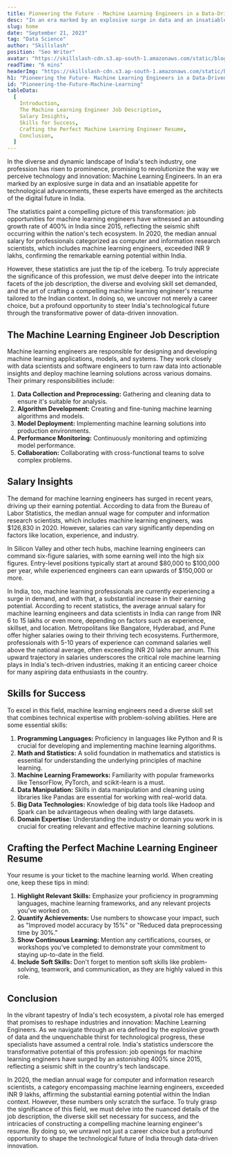 ```yaml
---
title: Pioneering the Future - Machine Learning Engineers in a Data-Driven World - Skillslash
desc: "In an era marked by an explosive surge in data and an insatiable appetite for technological advancements, these experts have emerged as the architects of the digital future in India."
slug: home
date: "September 21, 2023"
tag: "Data Science"
author: "Skillslash"
position: "Seo Writer"
avatar: "https://skillslash-cdn.s3.ap-south-1.amazonaws.com/static/blog/avatar-01.webp"
readTime: "6 mins"
headerImg: "https://skillslash-cdn.s3.ap-south-1.amazonaws.com/static/blog/Machine-learning-jobs-blog-header-21sept-2023.png"
h1: "Pioneering the Future- Machine Learning Engineers in a Data-Driven World"
id: "Pioneering-the-Future-Machine-Learning"
tableData:
  [
    Introduction,
    The Machine Learning Engineer Job Description,
    Salary Insights,
    Skills for Success,
    Crafting the Perfect Machine Learning Engineer Resume,
    Conclusion,
  ]
---
```


In the diverse and dynamic landscape of India's tech industry, one profession has risen to prominence, promising to revolutionize the way we perceive technology and innovation: Machine Learning Engineers. In an era marked by an explosive surge in data and an insatiable appetite for technological advancements, these experts have emerged as the architects of the digital future in India.

The statistics paint a compelling picture of this transformation: job opportunities for machine learning engineers have witnessed an astounding growth rate of 400% in India since 2015, reflecting the seismic shift occurring within the nation's tech ecosystem. In 2020, the median annual salary for professionals categorized as computer and information research scientists, which includes machine learning engineers, exceeded INR 9 lakhs, confirming the remarkable earning potential within India.

However, these statistics are just the tip of the iceberg. To truly appreciate the significance of this profession, we must delve deeper into the intricate facets of the job description, the diverse and evolving skill set demanded, and the art of crafting a compelling machine learning engineer's resume tailored to the Indian context. In doing so, we uncover not merely a career choice, but a profound opportunity to steer India's technological future through the transformative power of data-driven innovation.

## **The Machine Learning Engineer Job Description**

Machine learning engineers are responsible for designing and developing machine learning applications, models, and systems. They work closely with data scientists and software engineers to turn raw data into actionable insights and deploy machine learning solutions across various domains. Their primary responsibilities include:

1. **Data Collection and Preprocessing:** Gathering and cleaning data to ensure it's suitable for analysis.
2. **Algorithm Development:** Creating and fine-tuning machine learning algorithms and models.
3. **Model Deployment:** Implementing machine learning solutions into production environments.
4. **Performance Monitoring:** Continuously monitoring and optimizing model performance.
5. **Collaboration:** Collaborating with cross-functional teams to solve complex problems.

## **Salary Insights**

The demand for machine learning engineers has surged in recent years, driving up their earning potential. According to data from the Bureau of Labor Statistics, the median annual wage for computer and information research scientists, which includes machine learning engineers, was $126,830 in 2020. However, salaries can vary significantly depending on factors like location, experience, and industry.

In Silicon Valley and other tech hubs, machine learning engineers can command six-figure salaries, with some earning well into the high six figures. Entry-level positions typically start at around $80,000 to $100,000 per year, while experienced engineers can earn upwards of $150,000 or more.

In India, too, machine learning professionals are currently experiencing a surge in demand, and with that, a substantial increase in their earning potential. According to recent statistics, the average annual salary for machine learning engineers and data scientists in India can range from INR 6 to 15 lakhs or even more, depending on factors such as experience, skillset, and location. Metropolitans like Bangalore, Hyderabad, and Pune offer higher salaries owing to their thriving tech ecosystems. Furthermore, professionals with 5-10 years of experience can command salaries well above the national average, often exceeding INR 20 lakhs per annum. This upward trajectory in salaries underscores the critical role machine learning plays in India's tech-driven industries, making it an enticing career choice for many aspiring data enthusiasts in the country.

## **Skills for Success**

To excel in this field, machine learning engineers need a diverse skill set that combines technical expertise with problem-solving abilities. Here are some essential skills:

1. **Programming Languages:** Proficiency in languages like Python and R is crucial for developing and implementing machine learning algorithms.
2. **Math and Statistics:** A solid foundation in mathematics and statistics is essential for understanding the underlying principles of machine learning.
3. **Machine Learning Frameworks:** Familiarity with popular frameworks like TensorFlow, PyTorch, and scikit-learn is a must.
4. **Data Manipulation:** Skills in data manipulation and cleaning using libraries like Pandas are essential for working with real-world data.
5. **Big Data Technologies:** Knowledge of big data tools like Hadoop and Spark can be advantageous when dealing with large datasets.
6. **Domain Expertise:** Understanding the industry or domain you work in is crucial for creating relevant and effective machine learning solutions.

## **Crafting the Perfect Machine Learning Engineer Resume**

Your resume is your ticket to the machine learning world. When creating one, keep these tips in mind:

1. **Highlight Relevant Skills:** Emphasize your proficiency in programming languages, machine learning frameworks, and any relevant projects you've worked on.
2. **Quantify Achievements:** Use numbers to showcase your impact, such as "Improved model accuracy by 15%" or "Reduced data preprocessing time by 30%."
3. **Show Continuous Learning:** Mention any certifications, courses, or workshops you've completed to demonstrate your commitment to staying up-to-date in the field.
4. **Include Soft Skills:** Don't forget to mention soft skills like problem-solving, teamwork, and communication, as they are highly valued in this role.

## **Conclusion**

In the vibrant tapestry of India's tech ecosystem, a pivotal role has emerged that promises to reshape industries and innovation: Machine Learning Engineers. As we navigate through an era defined by the explosive growth of data and the unquenchable thirst for technological progress, these specialists have assumed a central role. India's statistics underscore the transformative potential of this profession: job openings for machine learning engineers have surged by an astonishing 400% since 2015, reflecting a seismic shift in the country's tech landscape.

In 2020, the median annual wage for computer and information research scientists, a category encompassing machine learning engineers, exceeded INR 9 lakhs, affirming the substantial earning potential within the Indian context. However, these numbers only scratch the surface. To truly grasp the significance of this field, we must delve into the nuanced details of the job description, the diverse skill set necessary for success, and the intricacies of constructing a compelling machine learning engineer's resume. By doing so, we unravel not just a career choice but a profound opportunity to shape the technological future of India through data-driven innovation.
